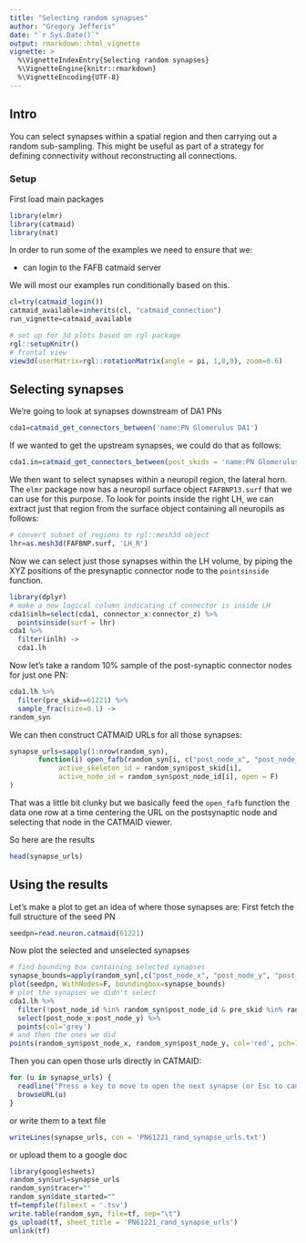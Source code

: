 ```yaml
---
title: "Selecting random synapses"
author: "Gregory Jefferis"
date: "`r Sys.Date()`"
output: rmarkdown::html_vignette
vignette: >
  %\VignetteIndexEntry{Selecting random synapses}
  %\VignetteEngine{knitr::rmarkdown}
  %\VignetteEncoding{UTF-8}
---
```

## Intro
You can select synapses within a spatial region and then carrying out a 
random sub-sampling. This might be useful as part of a strategy for defining
connectivity without reconstructing all connections.

### Setup
First load main packages
```r
library(elmr)
library(catmaid)
library(nat)
```

In order to run some of the examples we need to ensure that we:

* can login to the FAFB catmaid server

We will most our examples run conditionally based on this.

```r
cl=try(catmaid_login())
catmaid_available=inherits(cl, "catmaid_connection")
run_vignette=catmaid_available

# set up for 3d plots based on rgl package
rgl::setupKnitr()
# frontal view
view3d(userMatrix=rgl::rotationMatrix(angle = pi, 1,0,0), zoom=0.6)
```


## Selecting synapses 

We're going to look at synapses downstream of DA1 PNs

```r
cda1=catmaid_get_connectors_between('name:PN Glomerulus DA1')
```

If we wanted to get the upstream synapses, we could do that as follows:

```r
cda1.in=catmaid_get_connectors_between(post_skids = 'name:PN Glomerulus DA1')
```

We then want to select synapses within a neuropil region, the lateral horn. The
`elmr` package now has a neuropil surface object `FAFBNP13.surf` that we can use
for this purpose. To look for points inside the right LH, we can extract just
that region from the surface object containing all neuropils as follows:

```r
# convert subset of regions to rgl::mesh3d object
lhr=as.mesh3d(FAFBNP.surf, 'LH_R')
```

Now we can select just those synapses within the LH volume, by piping the
XYZ positions of the presynaptic connector node to the `pointsinside` function.

```r
library(dplyr)
# make a new logical column indicating if connector is inside LH
cda1$inlh=select(cda1, connector_x:connector_z) %>% 
  pointsinside(surf = lhr)
cda1 %>%
  filter(inlh) ->
  cda1.lh
```

Now let's take a random 10% sample of the post-synaptic connector nodes for just
one PN:

```r
cda1.lh %>%
  filter(pre_skid==61221) %>%
  sample_frac(size=0.1) ->
random_syn
```

We can then construct CATMAID URLs for all those synapses:

```r
synapse_urls=sapply(1:nrow(random_syn), 
       function(i) open_fafb(random_syn[i, c("post_node_x", "post_node_y", "post_node_z")],
            active_skeleton_id = random_syn$post_skid[i],
            active_node_id = random_syn$post_node_id[i], open = F)
)
```

That was a little bit clunky but we basically feed the `open_fafb` function the
data one row at a time centering the URL on the postsynaptic node and selecting
that node in the CATMAID viewer.

So here are the results

```r
head(synapse_urls)
```

## Using the results

Let's make a plot to get an idea of where those synapses are:
First fetch the full structure of the seed PN

```r
seedpn=read.neuron.catmaid(61221)
```

Now plot the selected and unselected synapses 

```r
# find bounding box containing selected synapses
synapse_bounds=apply(random_syn[,c("post_node_x", "post_node_y", "post_node_z")],2,range)
plot(seedpn, WithNodes=F, boundingbox=synapse_bounds)
# plot the synapses we didn't select
cda1.lh %>%
  filter(!post_node_id %in% random_syn$post_node_id & pre_skid %in% random_syn$pre_skid) %>%
  select(post_node_x:post_node_y) %>%
  points(col='grey')
# and then the ones we did
points(random_syn$post_node_x, random_syn$post_node_y, col='red', pch=19)
```

Then you can open those urls directly in CATMAID:

```r
for (u in synapse_urls) {
  readline("Press a key to move to open the next synapse (or Esc to cancel).")
  browseURL(u)
}
```

or write them to a text file

```r
writeLines(synapse_urls, con = 'PN61221_rand_synapse_urls.txt')
```

or upload them to a google doc

```r
library(googlesheets)
random_syn$url=synapse_urls
random_syn$tracer=""
random_syn$date_started=""
tf=tempfile(fileext = '.tsv')
write.table(random_syn, file=tf, sep="\t")
gs_upload(tf, sheet_title = 'PN61221_rand_synapse_urls')
unlink(tf)
```


